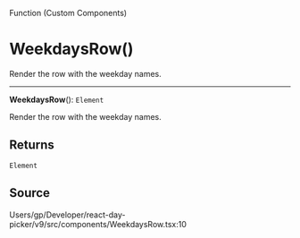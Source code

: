 <SectionTitle>Function (Custom Components)</SectionTitle>

# WeekdaysRow()

<Description>
Render the row with the weekday names.
</Description>

---

<a id="undefined" name="undefined"></a>

<SignatureMemberIdentifier>**WeekdaysRow**(): `Element`</SignatureMemberIdentifier>

Render the row with the weekday names.

## Returns

`Element`

## Source

Users/gp/Developer/react-day-picker/v9/src/components/WeekdaysRow.tsx:10
